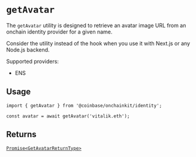 # `getAvatar`

The `getAvatar` utility is designed to retrieve an avatar image
URL from an onchain identity provider for a given name.

Consider the utility instead of the hook when you
use it with Next.js or any Node.js backend.

Supported providers:

- ENS

## Usage

```tsx
import { getAvatar } from '@coinbase/onchainkit/identity';

const avatar = await getAvatar('vitalik.eth');
```

## Returns

[`Promise<GetAvatarReturnType>`](/identity/types#getavatarreturntype)
